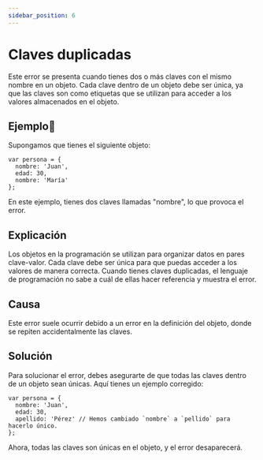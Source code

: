 ```yaml
---
sidebar_position: 6
---
```


# Claves duplicadas
Este error se presenta cuando tienes dos o más claves con el mismo nombre en un objeto. Cada clave dentro de un objeto debe ser única, ya que las claves son como etiquetas que se utilizan para acceder a los valores almacenados en el objeto.

## Ejemplo📝
Supongamos que tienes el siguiente objeto:
```dummy
var persona = {
  nombre: 'Juan',
  edad: 30,
  nombre: 'María'
};
```
En este ejemplo, tienes dos claves llamadas "nombre", lo que provoca el error.

## Explicación
Los objetos en la programación se utilizan para organizar datos en pares clave-valor. Cada clave debe ser única para que puedas acceder a los valores de manera correcta.
Cuando tienes claves duplicadas, el lenguaje de programación no sabe a cuál de ellas hacer referencia y muestra el error.

## Causa
Este error suele ocurrir debido a un error en la definición del objeto, donde se repiten accidentalmente las claves.

## Solución
Para solucionar el error, debes asegurarte de que todas las claves dentro de un objeto sean únicas. Aquí tienes un ejemplo corregido:

```dummy
var persona = {
  nombre: 'Juan',
  edad: 30,
  apellido: 'Pérez' // Hemos cambiado `nombre` a `pellido` para hacerlo único.
};
```
Ahora, todas las claves son únicas en el objeto, y el error desaparecerá.